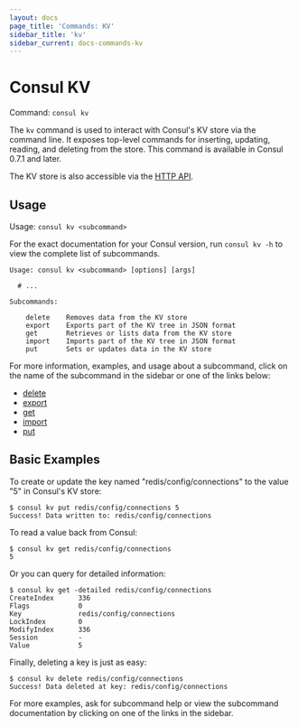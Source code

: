 ```yaml
---
layout: docs
page_title: 'Commands: KV'
sidebar_title: 'kv'
sidebar_current: docs-commands-kv
---
```


# Consul KV

Command: `consul kv`

The `kv` command is used to interact with Consul's KV store via the
command line. It exposes top-level commands for inserting, updating, reading,
and deleting from the store. This command is available in Consul 0.7.1 and
later.

The KV store is also accessible via the
[HTTP API](/api/kv.html).

## Usage

Usage: `consul kv <subcommand>`

For the exact documentation for your Consul version, run `consul kv -h` to view
the complete list of subcommands.

```text
Usage: consul kv <subcommand> [options] [args]

  # ...

Subcommands:

    delete    Removes data from the KV store
    export    Exports part of the KV tree in JSON format
    get       Retrieves or lists data from the KV store
    import    Imports part of the KV tree in JSON format
    put       Sets or updates data in the KV store
```

For more information, examples, and usage about a subcommand, click on the name
of the subcommand in the sidebar or one of the links below:

- [delete](/docs/commands/kv/delete.html)
- [export](/docs/commands/kv/export.html)
- [get](/docs/commands/kv/get.html)
- [import](/docs/commands/kv/import.html)
- [put](/docs/commands/kv/put.html)

## Basic Examples

To create or update the key named "redis/config/connections" to the value "5" in
Consul's KV store:

```text
$ consul kv put redis/config/connections 5
Success! Data written to: redis/config/connections
```

To read a value back from Consul:

```text
$ consul kv get redis/config/connections
5
```

Or you can query for detailed information:

```text
$ consul kv get -detailed redis/config/connections
CreateIndex      336
Flags            0
Key              redis/config/connections
LockIndex        0
ModifyIndex      336
Session          -
Value            5
```

Finally, deleting a key is just as easy:

```text
$ consul kv delete redis/config/connections
Success! Data deleted at key: redis/config/connections
```

For more examples, ask for subcommand help or view the subcommand documentation
by clicking on one of the links in the sidebar.

